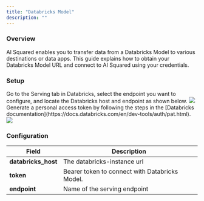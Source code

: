 ```yaml
---
title: "Databricks Model"
description: ""
---
```


### Overview

AI Squared enables you to transfer data from a Databricks Model to various destinations or data apps. This guide explains how to obtain your Databricks Model URL and connect to AI Squared using your credentials.

### Setup

<Steps>
  <Step title="Get connection details">
    Go to the Serving tab in Databricks, select the endpoint you want to
    configure, and locate the Databricks host and endpoint as shown below.
    <Frame>
      <img src="https://res.cloudinary.com/dspflukeu/image/upload/v1724264572/Multiwoven/connectors/DataBricks/endpoint_rt3tea.png" />
    </Frame>
  </Step>
  <Step title="Create personal token">
    Generate a personal access token by following the steps in the [Databricks
    documentation](https://docs.databricks.com/en/dev-tools/auth/pat.html).
    <Frame>
      <img src="https://res.cloudinary.com/dspflukeu/image/upload/v1709669164/05_p6ikgb.jpg" />
    </Frame>
  </Step>
</Steps>

### Configuration

| Field               | Description                                    |
| ------------------- | ---------------------------------------------- |
| **databricks_host** | The databricks-instance url                    |
| **token**           | Bearer token to connect with Databricks Model. |
| **endpoint**        | Name of the serving endpoint                   |
